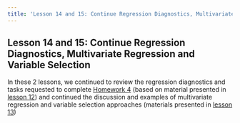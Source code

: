 ```yaml
---
title: 'Lesson 14 and 15: Continue Regression Diagnostics, Multivariate Regression and Variable Selection'
---
```


## Lesson 14 and 15: Continue Regression Diagnostics, Multivariate Regression and Variable Selection

In these 2 lessons, we continued to review the regression diagnostics and tasks requested to complete [Homework 4](https://melindahiggins2000.github.io/N736/homework04.html) (based on material presented in [lesson 12](https://melindahiggins2000.github.io/N736/lesson_12_SimpleRegANOVA.html)) and continued the discussion and examples of multivariate regression and variable selection approaches (materials presented in [lesson 13](https://melindahiggins2000.github.io/N736/lesson_13_MVRegVarSelection.html))